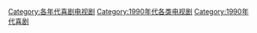 [[Category:各年代喜剧电视剧|Category:各年代喜剧电视剧]]
[[Category:1990年代各类电视剧|Category:1990年代各类电视剧]]
[[Category:1990年代喜剧|Category:1990年代喜剧]]